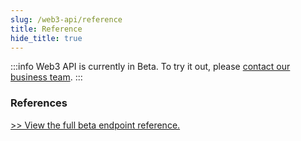 ```yaml
---
slug: /web3-api/reference
title: Reference
hide_title: true
---
```


:::info
Web3 API is currently in Beta. To try it out, please [contact our business team](https://thirdweb.com/contact-us).
:::

### References

[>> View the full beta endpoint reference.](https://redocly.github.io/redoc/?url=https://demo.web3api.thirdweb.com/json#tag/Admin-Wallet/operation/adminWalletBalance)
